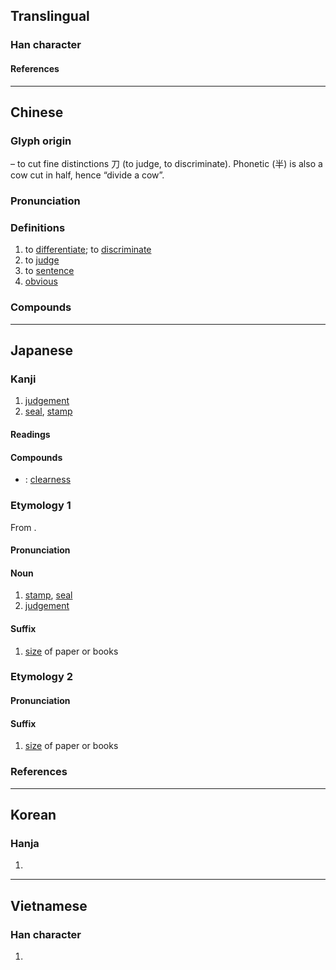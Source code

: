 {{also|刊}}
{{character info}}
==Translingual==
{{CJKV-forms|判|判|判|判}}

===Han character===
{{Han char|rn=18|rad=刀|as=05|sn=7|four=92500|canj=FQLN|ids=⿰半刂}}

====References====
{{Han ref|kx=0138.110|dkj=01923|dj=0311.120|hdz=10331.050|uh=5224}}

----

==Chinese==
{{zh-forms}}

===Glyph origin===
{{Han etym}}
{{Han compound|半|t1=half (cow)|刀|t2=knife|alt2=刂|ls=psc|c2=s|c1=p}} – to cut fine distinctions 刀 (to judge, to discriminate). Phonetic (半) is also a cow cut in half, hence “divide a cow”.

===Pronunciation===
{{zh-pron
|m=pàn
|m-s=pan4
|c=pun3
|c-t=pon1
|g=pon3/pong3
|g_note=pong3 - used in {{zh-l|*判官}}
|h=pfs=phan;gd=pan4
|j=pan3
|mb=pu̿ing
|md=puáng
|mn=ml,jj:phoàn/tw:phàn/ml,jj,tw:phòaⁿ
|mn_note=phoàn/phàn - literary; phòaⁿ - vernacular
|mn-t=puang3/puêng3/puan3
|mn-t_note=puang3/puêng3 - literary (puêng3 - Chaozhou); puan3 - vernacular
|w=2phoe
|x=ponn4
|mc=y
|oc=y
|cat=v,a
}}

===Definitions===
{{zh-hanzi}}

# to [[differentiate]]; to [[discriminate]]
# to [[judge]]
# to [[sentence]]
# [[obvious]]

===Compounds===
{{zh-der|判別|國際裁判|價值判斷|天壤之判|判斷詞|判決離婚|判若兩人|判正|判斷句|判酩酊|判如天壤|判事|和平談判|判教|剖判|判官筆|判若鴻溝|公判|判明|判處|判斷力|判斛|判讀|判若天淵|判書|入關談判|判決|判斷能力|判定|判詞|判押|判決書|審判|判死|宣判|判然不合|判渙|判衙|州判|堂判|判刑|判語|判官頭|判若雲泥|判罪|審判長|判官|判例|分首判袂|判斷|審判官|判司|改判|批判|既判力|確定判決|批紅判白|研判|批判哲學|火判|混合裁判|通判|評判員|裁判書|電子裁判|巡迴審判|評判人|除權判決|限武談判|非常審判|花判|談判代表|軍事審判|終局裁判|邊界談判|談判|鐵面判官|舞判|軍法審判|誤判|跳判官|裁判員|評判|裁判|輕判}}

----

==Japanese==

===Kanji===
{{ja-kanji|grade=5|rs=刀05}}

# [[judgement]]
# [[seal]], [[stamp]]

====Readings====
{{ja-readings
|goon=はん
|kanon=はん
|kanyoon=ばん
|kun=わか-る, わかれる, わかつ
}}

====Compounds====
* {{ja-r|判%然|はん%ぜん}}: [[clearness]]

===Etymology 1===
{{ja-kanjitab|はん|yomi=o}}
From {{der|ja|ltc|-|sort=はん}} {{m|zh|判|tr=phan<sup>H</sup>}}.

====Pronunciation====
{{ja-pron|yomi=o|はん|acc=1|acc_ref=DJR,NHK}}

====Noun====
{{ja-noun|はん}}

# [[stamp]], [[seal]]
# [[judgement]]

====Suffix====
{{ja-pos|suffix|はん}}

# [[size]] of paper or books

===Etymology 2===
{{ja-kanjitab|ばん|yomi=kanyoon}}

====Pronunciation====
{{ja-pron|yomi=kanyoon|ばん|acc=1|acc_ref=NHK}}

====Suffix====
{{ja-pos|suffix|ばん}}

# [[size]] of paper or books

===References===
<references/>

----

==Korean==

===Hanja===
{{ko-hanja|판}}

# {{rfdef|ko|sort=刀05}}

----

==Vietnamese==

===Han character===
{{vi-readings|reading=phán|rs=刀05}}

# {{rfdef|vi}}